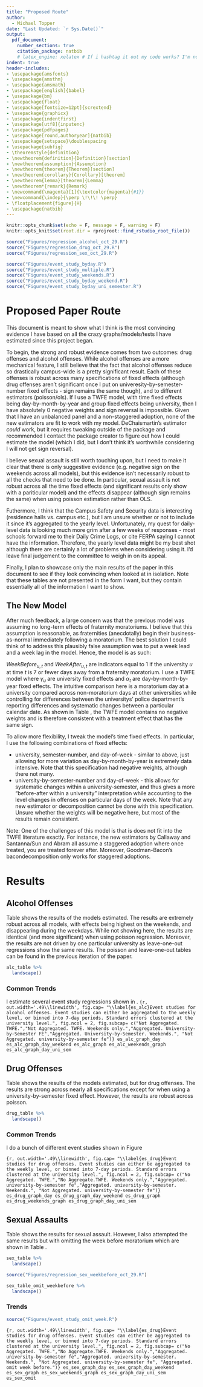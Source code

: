 ```yaml
---
title: "Proposed Route"
author: 
  - Michael Topper
date: "Last Updated: `r Sys.Date()`"
output: 
  pdf_document:
    number_sections: true
    citation_package: natbib
    # latex_engine: xelatex # If i hashtag it out my code works? I'm not sure
indent: true
header-includes:
- \usepackage{amsfonts}
- \usepackage{amsthm}
- \usepackage{amsmath}
- \usepackage[english]{babel}
- \usepackage{bm}
- \usepackage{float}
- \usepackage[fontsize=12pt]{scrextend}
- \usepackage{graphicx}
- \usepackage{indentfirst}
- \usepackage[utf8]{inputenc}
- \usepackage{pdfpages}
- \usepackage[round,authoryear]{natbib}
- \usepackage{setspace}\doublespacing
- \usepackage{subfig}
- \theoremstyle{definition}
- \newtheorem{definition}{Definition}[section]
- \newtheorem{assumption}{Assumption}
- \newtheorem{theorem}{Theorem}[section]
- \newtheorem{corollary}{Corollary}[theorem]
- \newtheorem{lemma}[theorem]{Lemma}
- \newtheorem*{remark}{Remark}
- \newcommand{\magenta}[1]{\textcolor{magenta}{#1}}
- \newcommand{\indep}{\perp \!\!\! \perp}
- \floatplacement{figure}{H}
- \usepackage{natbib}
---
```


```r
knitr::opts_chunk$set(echo = F, message = F, warning = F)
knitr::opts_knit$set(root.dir = rprojroot::find_rstudio_root_file())
```

```r
source("Figures/regression_alcohol_oct_29.R")
source("Figures/regression_drug_oct_29.R")
source("Figures/regression_sex_oct_29.R")
```

```r
source("Figures/event_study_byday.R")
source("Figures/event_study_multiple.R")
source("Figures/event_study_weekends.R")
source("Figures/event_study_byday_weekend.R")
source("Figures/event_study_byday_uni_semester.R")
```

# Proposed Paper Route

This document is meant to show what I think is the most convincing evidence I have based on all the crazy graphs/models/tests I have estimated since this project began. 

To begin, the strong and robust evidence comes from two outcomes: drug offenses and alcohol offenses. While alcohol offenses are a more mechanical feature, I still believe that the fact that alcohol offenses reduce so drastically campus-wide is a pretty significant result. Each of these offenses is robust across many specifications of fixed effects (although drug offenses aren't significant once I put on univeresity-by-semester-number fixed effects - sign remains the same though), and to different estimators (poisson/ols). If I use a TWFE model, with time fixed effects being day-by-month-by-year and group fixed effects being university, then I have absolutely 0 negative weights and sign reversal is impossible. Given that I have an unbalanced panel and a non-staggered adoption, none of the new estimators are fit to work with my model. DeChaismartin's estimator *could* work, but it requires tweaking outside of the package and recommended I contact the package creator to figure out how I could estimate the model (which I did, but I don't think it's worthwhile considering I will not get sign reversal). 

I believe sexual assault is still worth touching upon, but I need to make it clear that there is only suggestive evidence (e.g. negative sign on the weekends across all models), but this evidence isn't necessarily robust to all the checks that need to be done. In particular, sexual assault is not robust across all the time fixed effects (and significant results only show with a pariticular model) and the effects disappear (although sign remains the same) when using poisson estimation rather than OLS. 

Futhermore, I think that the Campus Safety and Security data is interesting (residence halls vs. campus etc.), but I am unsure whether or not to include it since it's aggregated to the yearly level. Unfortunately, my quest for daily-level data is looking much more grim after a few weeks of responses - most schools forward me to their Daily Crime Logs, or cite FERPA saying I cannot have the information. Therefore, the yearly level data might be my best shot although there are certainly a lot of problems when considering using it. I'd leave final judgement to the committee to weigh in on its appeal. 

Finally, I plan to showcase only the main results of the paper in this document to see if they look convincing when looked at in isolation. Note that these tables are not presented in the form I want, but they contain essentially all of the information I want to show. 

## The New Model

After much feedback, a large concern was that the previous model was assuming no long-term effects of fraternity moratoriums. I believe that this assumption is reasonable, as fraternities (anecdotally) begin their business-as-normal immediately following a moratorium. The best solution I could think of to address this plausibly false assumption was to put a week lead and a week lag in the model. Hence, the model is as such:

```{=tex}
\begin{equation}\label{main_model}
Y_{u,t} = \beta_bWeekBefore_{u,t} + \beta_m Moratorium_{u,t} + \beta_a WeekAfter_{u,t} + \gamma_{u} + \alpha_{t} + \epsilon_{u,t}
\end{equation}
```

$WeekBefore_{u,t}$ and $WeekAfter_{u,t}$ are indicators equal to 1 if the university $u$ at time $t$ is 7 or fewer days away from a fraternity moratorium. I use a TWFE model where $\gamma_{u}$ are university fixed effects and $\alpha_{t}$ are day-by-month-by-year fixed effects. The intuitive comparison here is a moratorium day at a university compared across non-moratorium days at other universities while controlling for differences between the universitys' police department's reporting differences and systematic changes between a particular calendar date.
As shown in Table \ref{twfe_weights}, the TWFE model contains no negative weights and is therefore consistent with a treatment effect that has the same sign. 

To allow more flexibility, I tweak the model's time fixed effects. In particular, I use the following combinations of fixed effects:

* university, semester-number, and day-of-week - similar to above, just allowing for more variation as day-by-month-by-year is extremely data intensive. Note that this specification had negative weights, although there not many.
* university-by-semester-number and day-of-week - this allows for systematic changes within a university-semester, and thus gives a more "before-after within a university" interpretation while accounting to the level changes in offenses on particular days of the week. Note that any new estimator or decomposition cannot be done with this specification. Unsure whether the weights will be negative here, but most of the results remain consistent. 

Note: One of the challenges of this model is that is does not fit into the TWFE literature exactly. For instance, the new estimators by Callaway and Santanna/Sun and Abram all assume a staggered adoption where once treated, you are treated forever after. Moreover, Goodman-Bacon's bacondecomposition only works for staggered adoptions. 

# Results

## Alcohol Offenses

Table \ref{alc_offense} shows the results of the models estimated. The results are extremely robust across all models, with effects being highest on the weekends, and disappearing during the weekdays. While not showing here, the results are identical (and more significant) when using poisson regression. Moreover, the results are not driven by one particular university as leave-one-out regressions show the same results. The poisson and leave-one-out tables can be found in the previous iteration of the paper.

```r
alc_table %>% 
  landscape()
```

### Common Trends

I estimate several event study regressions shown in \ref{es_alc}.
```{r, out.width='.49\\linewidth', fig.cap= "\\label{es_alc}Event studies for alcohol offenses. Event studies can either be aggregated to the weekly level, or binned into 7-day periods. Standard errors clustered at the university level.", fig.ncol = 2, fig.subcap= c("Not Aggregated. TWFE.","Not Aggregated. TWFE. Weekends only.","Aggregated. University-by-Semester FE","Aggregated. University-by-Semester. Weekends.", "Not Aggregated. university-by-semester fe")}
es_alc_graph_day
es_alc_graph_day_weekend
es_alc_graph
es_alc_weekends_graph
es_alc_graph_day_uni_sem
```


## Drug Offenses

Table \ref{drug_offense} shows the results of the models estimated, but for drug offenses. The results are strong across nearly all specifications except for when using a university-by-semester fixed effect. However, the results are robust across poisson.

```r
drug_table %>% 
  landscape()
```

### Common Trends

I do a bunch of different event studies shown in Figure \ref{es_drug} 

```{r, out.width='.49\\linewidth', fig.cap= "\\label{es_drug}Event studies for drug offenses. Event studies can either be aggregated to the weekly level, or binned into 7-day periods. Standard errors clustered at the university level.", fig.ncol = 2, fig.subcap= c("No Aggregated. TWFE.","No Aggregate.TWFE. Weekends only.","Aggregated. university-by-semester fe","Aggregated. university-by-semester. Weekends.", "Not Aggregated. university-by-semester fe")}
es_drug_graph_day
es_drug_graph_day_weekend
es_drug_graph
es_drug_weekends_graph
es_drug_graph_day_uni_sem
```


## Sexual Assaults

Table \ref{sex_offense} shows the results for sexual assault. However, I also attempted the same results but with omitting the week before moratorium which are shown in Table \ref{sex_offense_omit}.

```r
sex_table %>% 
  landscape()
```


```r
source("Figures/regression_sex_weekbefore_oct_29.R")
```


```r
sex_table_omit_weekbefore %>% 
  landscape()
```

### Trends

```r
source("Figures/event_study_omit_week.R")
```

```{r, out.width='.49\\linewidth', fig.cap= "\\label{es_drug}Event studies for drug offenses. Event studies can either be aggregated to the weekly level, or binned into 7-day periods. Standard errors clustered at the university level.", fig.ncol = 2, fig.subcap= c("No Aggregated. TWFE.","No Aggregate.TWFE. Weekends only.","Aggregated. university-by-semester fe","Aggregated. university-by-semester. Weekends.", "Not Aggregated. university-by-semester fe", "Aggregated. omit week before.")}
es_sex_graph_day
es_sex_graph_day_weekend
es_sex_graph
es_sex_weekends_graph
es_sex_graph_day_uni_sem
es_sex_omit
```

